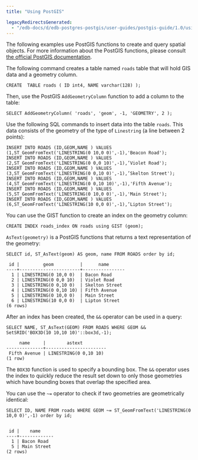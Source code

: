 ```yaml
---
title: "Using PostGIS"

legacyRedirectsGenerated:
  - "/edb-docs/d/edb-postgres-postgis/user-guides/postgis-guide/1.0/using_postgis.html"
---
```


<div id="using_postgis" class="registered_link"></div>

The following examples use PostGIS functions to create and query spatial objects. For more information about the PostGIS functions, please consult [the official PostGIS documentation](https://postgis.net/documentation/).

The following command creates a table named `roads` table that will hold GIS data and a geometry column.

```text
CREATE  TABLE roads ( ID int4, NAME varchar(128) );
```

Then, use the PostGIS `AddGeometryColumn` function to add a column to the table:

```text
SELECT AddGeometryColumn( 'roads', 'geom', -1, 'GEOMETRY', 2 );
```

Use the following SQL commands to insert data into the table `roads`. This data consists of the geometry of the type of `Linestring` (a line between 2 points):

```text
INSERT INTO ROADS (ID,GEOM,NAME ) VALUES (1,ST_GeomFromText('LINESTRING(0 10,0 0)',-1),'Beacon Road');
INSERT INTO ROADS (ID,GEOM,NAME ) VALUES (2,ST_GeomFromText('LINESTRING(0 0,0 10)',-1),’Violet Road');
INSERT INTO ROADS (ID,GEOM,NAME ) VALUES (3,ST_GeomFromText('LINESTRING(0 0,10 0)',-1),’Skelton Street');
INSERT INTO ROADS (ID,GEOM,NAME ) VALUES (4,ST_GeomFromText('LINESTRING(0 0,10 10)',-1),'Fifth Avenue');
INSERT INTO ROADS (ID,GEOM,NAME ) VALUES (5,ST_GeomFromText('LINESTRING(0 10,0 0)',-1),'Main Street');
INSERT INTO ROADS (ID,GEOM,NAME ) VALUES (6,ST_GeomFromText('LINESTRING(10 0,0 0)',-1),’Lipton Street');
```

You can use the GIST function to create an index on the geometry column:

```text
CREATE INDEX roads_index ON roads using GIST (geom);
```

`AsText(geometry)` is a PostGIS functions that returns a text representation of the geometry:

```text
SELECT id, ST_AsText(geom) AS geom, name FROM ROADS order by id;

 id |         geom          |      name
----+-----------------------+----------------
  1 | LINESTRING(0 10,0 0)  | Bacon Road
  2 | LINESTRING(0 0,0 10)  | Violet Road
  3 | LINESTRING(0 0,10 0)  | Skelton Street
  4 | LINESTRING(0 0,10 10) | Fifth Avenue
  5 | LINESTRING(0 10,0 0)  | Main Street
  6 | LINESTRING(10 0,0 0)  | Lipton Street
(6 rows)
```

After an index has been created, the `&&` operator can be used in a query:

```text
SELECT NAME, ST_AsText(GEOM) FROM ROADS WHERE GEOM && SetSRID('BOX3D(10 10,10 10)'::box3d,-1);

     name     |        astext
--------------+-----------------------
 Fifth Avenue | LINESTRING(0 0,10 10)
(1 row)
```

The `BOX3D` function is used to specify a bounding box. The `&&` operator uses the index to quickly reduce the result set down to only those geometries which have bounding boxes that overlap the specified area.

You can use the `~=` operator to check if two geometries are geometrically identical:

```text
SELECT ID, NAME FROM roads WHERE GEOM ~= ST_GeomFromText('LINESTRING(0 10,0 0)',-1) order by id;


 id |    name
----+-------------
  1 | Bacon Road
  5 | Main Street
(2 rows)
```
